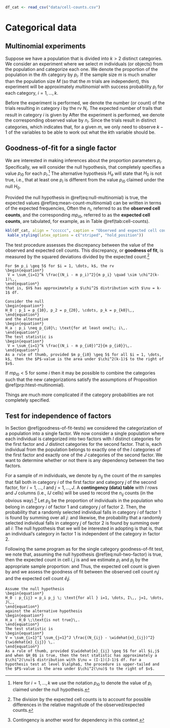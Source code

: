 ```r
df_cat <- read_csv("data/cell-counts.csv")
```

# Categorical data {#categorical-data}

## Multinomial experiments

Suppose we have a population that is divided into $k > 2$ distinct categories. We consider an experiment where we select $m$ individuals (or objects) from the population and categorize each one. We denote the proportion of the population in the $i$th category by $p_i$. If the sample size $m$ is much smaller than the population size $M$ (so that the $m$ trials are independent), this experiment will be approximately *multinomial* with success probability $p_i$ for each category, $i=1, \dots, k$. 

Before the experiment is performed, we denote the number (or count) of the trials resulting in category $i$ by the rv $N_i$. The expected number of trails that result in category $i$ is given by 
\begin{equation}
\E[N_i] = m p_i\,, \quad i=1, \dots, k\,.
(\#eq:mean-count-multinomial)
\end{equation} 
After the experiment is performed, we denote the corresponding observed value by $n_i$. Since the trials result in distinct categories, 
\begin{equation*}
\sum_{i=1}^k N_i = \sum_{i=1}^{k} n_i = m \,,
\end{equation*}
which indicates that, for a given $m$, we only need to observe $k-1$ of the variables to be able to work out what the $k$th variable should be. 

## Goodness-of-fit for a single factor {#goodness-of-fit-tests}

We are interested in making inferences about the proportion parameters $p_i$. Specifically, we will consider the null hypothesis,
\begin{equation}
H_0 : p_1 = p_{10}\,, p_2 = p_{20}\,, \cdots\,, p_k = p_{k0}\,,
 (\#eq:null-multinomial)
\end{equation}
that completely specifies a value $p_{i0}$ for each $p_i$.^[Here for $i=1, \dots, k$ we use the notation $p_{i0}$ to denote the value of $p_i$ claimed under the null hypothesis.] The alternative hypothesis $H_a$ will state that $H_0$ is not true, i.e., that at least one $p_i$ is different from the value $p_{i0}$ claimed under the null $H_0$. 

Provided the null hypothesis in \@ref(eq:null-multinomial) is true, the expected values \@ref(eq:mean-count-multinomial) can be written in terms of the expected frequencies,
\begin{equation*}
 \E[N_i] = m p_{i0}\,, \quad i=1,\dots,k\,.
\end{equation*}
Often the $n_i$, referred to as the **observed cell counts**, and the corresponding $m p_{i0}$, referred to as the **expected cell counts**, are tabulated, for example, as in Table \@ref(tab:cell-counts).   

```r
kbl(df_cat, align = "cccccc", caption = "Observed and expected cell counts.", booktabs = T, escape = F) %>%
 kable_styling(latex_options = c("striped", "hold_position"))
```   

The test procedure assesses the discrepancy between the value of the observed and expected cell counts. This discrepancy, or **goodness of fit**, is measured by the squared deviations divided by the expected count.^[The division by the expected cell counts is to account for possible differences in the relative magnitude of the observed/expected counts.]

```theorem
For $m p_i \geq 5$ for $i = 1, \dots, k$, the rv
\begin{equation*}
 V = \sum_{i=1}^k \frac{(N_i - m p_i)^2}{m p_i} \quad \sim \chi^2(k-1)\,,
\end{equation*}
that is, $V$ has approximately a $\chi^2$ distribution with $\nu = k-1$ df. 
```  

```proposition
Consider the null
\begin{equation*}
H_0 : p_1 = p_{10}, p_2 = p_{20}, \cdots, p_k = p_{k0}\,,
\end{equation*}
and the alternative 
\begin{equation*}
H_a : p_i \neq p_{i0}\; \text{for at least one}\; i\,.
\end{equation*}
The test statistic is
\begin{equation*}
 V = \sum_{i=1}^k \frac{(N_i - m p_{i0})^2}{m p_{i0}}\,.
\end{equation*}
As a rule of thumb, provided $m p_{i0} \geq 5$ for all $i = 1, \dots, k$, then the $P$-value is the area under $\chi^2(k-1)$ to the right of $v$. 
```

If $m p_{i0} < 5$ for some $i$ then it may be possible to combine the categories such that the new categorizations satisfy the assumptions of Proposition \@ref(prp:htest-multinomial).

:::{.warningblock data-latex=""}
Things are much more complicated if the category probabilities are not completely specified.   
:::   

<!-- ## Test for normality -->

<!-- Probability plots comparing the theoretical quantiles of the normal distribution against the quantiles of sample data were introduced as an informal way of determining whether a distribution was normal (cf. Figures \@ref(fig:qq-plot-cherry) and \@ref(fig:qc-beer-pH-norm)); the closer the fit to a straight line, the stronger the evidence that the distribution is normal. In Section \@ref(correlation), we saw how the sample correlation $r$ was a quantitative measure of linear association. We give a special test for normality called the **Ryan--Joiner test**.  -->

<!-- ```{theorem, ryan-joiner-test} -->
<!-- For ordered^[Ordered smallest to largest.] sample data $x_{(1)}, x_{(2)}, \dots, x_{(m)}$, let  -->
<!-- \begin{equation*} -->
<!--  y_i = \Phi^{-1}\left( \frac{i - 0.375}{m + 0.25}\right)\,. -->
<!-- \end{equation*} -->
<!-- Compute the sample correlation coefficient $r$ in \@ref(eq:sample-correlation-statistic) for the pairs $(x_{(1)}, y_1), \dots, (x_{(m)}, y_m)$. For a level $\alpha$, the **Ryan--Joiner test** assumes the null hypothesis -->
<!-- \begin{equation*} -->
<!--  H_0 : \text{the population distribution is normal}\,, -->
<!-- \end{equation*} -->
<!-- against the alternative  -->
<!-- \begin{equation*} -->
<!--  H_a : \text{the population distribution is not normal}\,. -->
<!-- \end{equation*} -->
<!-- using the test statistic \@ref(eq:sample-correlation-statistic). The $P$-value is the area under the  -->
<!-- ``` -->

## Test for independence of factors

In Section \@ref(goodness-of-fit-tests) we considered the categorization of a population into a single factor. We now consider a single population where each individual is categorized into two factors with $I$ distinct categories for the first factor and $J$ distinct categories for the second factor. That is, each individual from the population belongs to exactly one of the $I$ categories of the first factor and exactly one of the $J$ categories of the second factor. We want to determine whether or not there is any dependency between the two factors. 

For a sample of $m$ individuals, we denote by $n_{ij}$ the count of the $m$ samples that fall both in category $i$ of the first factor and category $j$ of the second factor, for $i = 1, \dots, I$ and $j = 1, \dots, J$. A **contingency (data) table** with $I$ rows and $J$ columns (i.e., $IJ$ cells) will be used to record the $n_{ij}$ counts (in the obvious way).^[Contingency is another word for dependency in this context.] Let $p_{ij}$ be the proportion of individuals in the population who belong in category $i$ of factor 1 and category $j$ of factor $2$. Then, the probability that a randomly selected individual falls in category $i$ of factor 1 is found by summing over all $j$:
\begin{equation*}
p_{i} = \sum_{j=1}^J p_{ij}\,,
\end{equation*}
and likewise, the probability that a randomly selected individual falls in category $j$ of factor 2 is found by summing over all $i$:
\begin{equation*}
p_{j} = \sum_{i=1}^I p_{ij}\,.
\end{equation*}
The null hypothesis that we will be interested in adopting is
\begin{equation*}
H_0 : p_{ij} = p_{i} \cdot p_{j} \; \forall (i,j)\,,
 (\#eq:null-two-factor)
\end{equation*}
that is, that an individual's category in factor 1 is independent of the category in factor 2. 

Following the same program as for the single category goodness-of-fit test, we note that, assuming the null hypothesis \@ref(eq:null-two-factor) is true, then the expected count in cell $i,j$ is
\begin{equation*}
 \E[N_{ij}] = m p_{ij} = m p_{i} p_{j}\,;
\end{equation*}
and we estimate $p_i$ and $p_j$ by the appropriate sample proportion:
\begin{equation*}
\widehat{p}_i = \frac{n_i}{m}\,, \qquad n_i = \sum_{j} n_{ij} \quad \text{(row totals)}\,,
\end{equation*}
and 
\begin{equation*}
\widehat{p}_j = \frac{n_j}{m}\,, \qquad n_j = \sum_{i} n_{ij}\quad \text{(column totals)}\,.
\end{equation*}
Thus, the expected cell count is given by
\begin{equation*}
\widehat{e}_{ij} = m \widehat{p}_i \widehat{p}_j = \frac{n_i n_j}{m}\,,
\end{equation*}
and we assess the goodness of fit between the observed cell count $n_ij$ and the expected cell count $\widehat{e}_ij$.


```proposition
Assume the null hypothesis 
\begin{equation*}
H_0 : p_{ij} = p_i p_j \; \text{for all } i=1, \dots, I\,, j=1, \dots, J\,,
\end{equation*}
against the alternative hypothesis 
\begin{equation*}
H_a : H_0 \;\text{is not true}\,. 
\end{equation*}
The test statistic is 
\begin{equation*}
V = \sum_{i=1}^I \sum_{j=1}^J \frac{(N_{ij} - \widehat{e}_{ij})^2}{\widehat{e}_{ij}} \,.
\end{equation*}
As a rule of thumb, provided $\widehat{e}_{ij} \geq 5$ for all $i,j$ and when $H_0$ is true, then the test statistic has approximately a $\chi^2(\nu)$ distribution with $\nu = (I-1)(J-1)$ df. For a hypothesis test at level $\alpha$, the procedure is upper-tailed and the $P$-value is the area under $\chi^2(\nu)$ to the right of $v$. 
```


